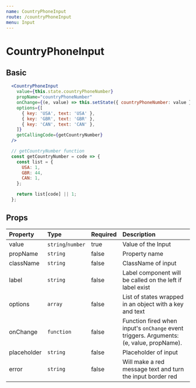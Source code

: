 ```yaml
---
name: CountryPhoneInput
route: /countryPhoneInput
menu: Input
---
```


# CountryPhoneInput



## Basic
<CountryPhoneInputContainer />

```jsx
  <CountryPhoneInput
    value={this.state.countryPhoneNumber}
    propName="countryPhoneNumber"
    onChange={(e, value) => this.setState({ countryPhoneNumber: value })}
    options={[
      { key: 'USA', text: 'USA' },
      { key: 'GBR', text: 'GBR' },
      { key: 'CAN', text: 'CAN' },
    ]}
    getCallingCode={getCountryNumber}
  />

  // getCountryNumber function
  const getCountryNumber = code => {
    const list = {
      USA: 1,
      GBR: 44,
      CAN: 1,
    };

    return list[code] || 1;
  };
```

## Props

| Property    | Type             | Required | Description |
| :-------    | :---             | :------- | :---------- |
| value       | `string`/`number`| true     | Value of the Input |
| propName    | `string`         | false    | Property name |
| className   | `string`         | false    | ClassName of input |
| label       | `string`         | false    | Label component will be called on the left if label exist |
| options     | `array`          | false    | List of states wrapped in an object with a key and text |
| onChange    | `function`       | false    | Function fired when input's `onChange` event triggers. Arguments: (e, value, propName).|
| placeholder | `string`         | false    | Placeholder of input |
| error       | `string`         | false    | Will make a red message text and turn the input border red |
